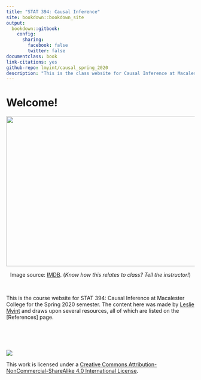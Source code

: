 ```yaml
--- 
title: "STAT 394: Causal Inference"
site: bookdown::bookdown_site
output:
  bookdown::gitbook:
    config:
      sharing:
        facebook: false
        twitter: false
documentclass: book
link-citations: yes
github-repo: lmyint/causal_spring_2020
description: "This is the class website for Causal Inference at Macalester College."
---
```


# Welcome! {-}

<center>
<img src="images/iawl.jpg" width=518 height=400>

Image source: [IMDB](https://www.imdb.com/title/tt0038650/mediaviewer/rm449672704). (<i>Know how this relates to class? Tell the instructor!</i>)
</center>

<br>

This is the course website for STAT 394: Causal Inference at Macalester College for the Spring 2020 semester. The content here was made by [Leslie Myint](https://lmyint.github.io) and draws upon several resources, all of which are listed on the [References] page.

<br>
<br>
<br>

![](images/cc_license_button.png)

This work is licensed under a [Creative Commons Attribution-NonCommercial-ShareAlike 4.0 International License](https://creativecommons.org/licenses/by-nc-sa/4.0/).
